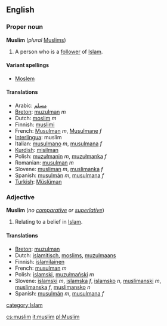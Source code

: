 ==English==
===Proper noun===
{{wikipedia}}
'''Muslim''' (''plural'' [[Muslims]])

#A person who is a [[follower]] of [[Islam]].

====Variant spellings====
*[[Moslem]]

====Translations====
*Arabic: [[مسلم]]
*[[Breton]]: [[muzulman]] ''m''
*Dutch: [[moslim]] ''m''
*Finnish: [[muslimi]]
*French: [[Musulman]] ''m'', [[Musulmane]] ''f''
*[[Interlingua]]: muslim
*Italian: [[musulmano]] ''m'', [[musulmana]] ''f''
*[[Kurdish]]: [[misilman]]
*Polish: [[muzułmanin]] ''m'', [[muzułmanka]] ''f''
*Romanian: [[musulman]] ''m''
*Slovene: [[musliman]] ''m'', [[muslimanka]] ''f''
*Spanish: [[musulmán]] ''m'', [[musulmana]] ''f''
*[[Turkish]]: [[Müslüman]]

===Adjective===<!-- this is another case of a noun used adjectivally.  -->
'''Muslim''' (''no [[comparative]] or [[superlative]]'')

#Relating to a belief in [[Islam]].

====Translations====
*[[Breton]]: [[muzulman]]
*Dutch: [[islamitisch]], [[moslims]], [[muzulmaans]]
*Finnish: [[islamilainen]]
*French: [[musulman]] ''m''
*Polish: [[islamski]], [[muzułmański]] ''m''
*Slovene: [[islamski]] ''m'', [[islamska]] ''f'', [[islamsko]] ''n'', [[muslimanski]] ''m'', [[muslimanska]] ''f'', [[muslimansko]] ''n''
*Spanish: [[musulmán]] ''m'', [[musulmana]] ''f''
[[category:Islam]]

[[cs:muslim]]
[[it:muslim]]
[[pl:Muslim]]